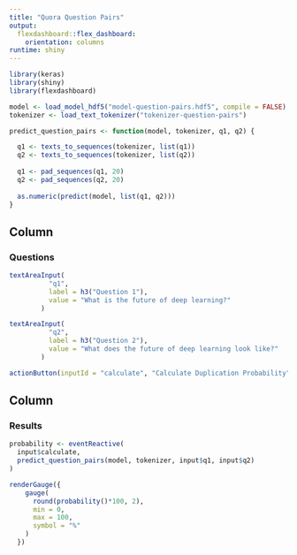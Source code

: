 ```yaml
---
title: "Quora Question Pairs"
output: 
  flexdashboard::flex_dashboard:
    orientation: columns
runtime: shiny    
---
```


```r
library(keras)
library(shiny)
library(flexdashboard)

model <- load_model_hdf5("model-question-pairs.hdf5", compile = FALSE)
tokenizer <- load_text_tokenizer("tokenizer-question-pairs")

predict_question_pairs <- function(model, tokenizer, q1, q2) {

  q1 <- texts_to_sequences(tokenizer, list(q1))
  q2 <- texts_to_sequences(tokenizer, list(q2))
  
  q1 <- pad_sequences(q1, 20)
  q2 <- pad_sequences(q2, 20)
  
  as.numeric(predict(model, list(q1, q2)))
}
```

Column 
-----------------------------------------------------------------------

### Questions

```r
textAreaInput(
          "q1", 
          label = h3("Question 1"), 
          value = "What is the future of deep learning?"
        )

textAreaInput(
          "q2", 
          label = h3("Question 2"), 
          value = "What does the future of deep learning look like?"
        )

actionButton(inputId = "calculate", "Calculate Duplication Probability")
```

Column 
-----------------------------------------------------------------------

### Results

```r
probability <- eventReactive(
  input$calculate, 
  predict_question_pairs(model, tokenizer, input$q1, input$q2)
)

renderGauge({
    gauge(
      round(probability()*100, 2), 
      min = 0, 
      max = 100, 
      symbol = "%"
    )
  })
```



